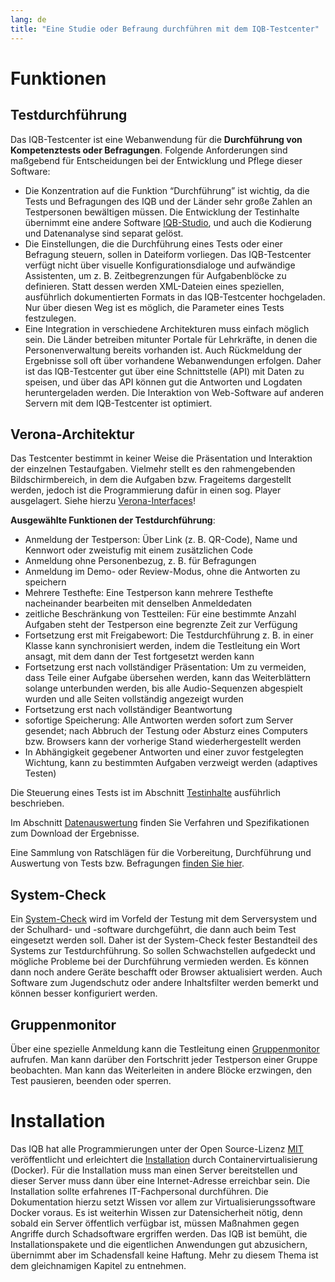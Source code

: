 ```yaml
---
lang: de
title: "Eine Studie oder Befraung durchführen mit dem IQB-Testcenter"
---
```


# Funktionen

## Testdurchführung

Das IQB-Testcenter ist eine Webanwendung für die **Durchführung von Kompetenztests oder Befragungen**. Folgende Anforderungen sind maßgebend für Entscheidungen bei der Entwicklung und Pflege dieser Software:

* Die Konzentration auf die Funktion "Durchführung" ist wichtig, da die Tests und Befragungen des IQB und der Länder sehr große Zahlen an Testpersonen bewältigen müssen. Die Entwicklung der Testinhalte übernimmt eine andere Software [IQB-Studio](../tasks/index.qmd), und auch die Kodierung und Datenanalyse sind separat gelöst.
* Die Einstellungen, die die Durchführung eines Tests oder einer Befragung steuern, sollen in Dateiform vorliegen. Das IQB-Testcenter verfügt nicht über visuelle Konfigurationsdialoge und aufwändige Assistenten, um z. B. Zeitbegrenzungen für Aufgabenblöcke zu definieren. Statt dessen werden XML-Dateien eines speziellen, ausführlich dokumentierten Formats in das IQB-Testcenter hochgeladen. Nur über diesen Weg ist es möglich, die Parameter eines Tests festzulegen.
* Eine Integration in verschiedene Architekturen muss einfach möglich sein. Die Länder betreiben mitunter Portale für Lehrkräfte, in denen die Personenverwaltung bereits vorhanden ist. Auch Rückmeldung der Ergebnisse soll oft über vorhandene Webanwendungen erfolgen. Daher ist das IQB-Testcenter gut über eine Schnittstelle (API) mit Daten zu speisen, und über das API können gut die Antworten und Logdaten heruntergeladen werden. Die Interaktion von Web-Software auf anderen Servern mit dem IQB-Testcenter ist optimiert.

::: {.callout-note}
## Verona-Architektur

Das Testcenter bestimmt in keiner Weise die Präsentation und Interaktion der einzelnen Testaufgaben. Vielmehr stellt es den rahmengebenden Bildschirmbereich, in dem die Aufgaben bzw. Frageitems dargestellt werden, jedoch ist die Programmierung dafür in einen sog. Player ausgelagert. Siehe hierzu [Verona-Interfaces](https://verona-interfaces.github.io/)!
:::

**Ausgewählte Funktionen der Testdurchführung**:

* Anmeldung der Testperson: Über Link (z. B. QR-Code), Name und Kennwort oder zweistufig mit einem zusätzlichen Code
* Anmeldung ohne Personenbezug, z. B. für Befragungen
* Anmeldung im Demo- oder Review-Modus, ohne die Antworten zu speichern
* Mehrere Testhefte: Eine Testperson kann mehrere Testhefte nacheinander bearbeiten mit denselben Anmeldedaten
* zeitliche Beschränkung von Testteilen: Für eine bestimmte Anzahl Aufgaben steht der Testperson eine begrenzte Zeit zur Verfügung
* Fortsetzung erst mit Freigabewort: Die Testdurchführung z. B. in einer Klasse kann synchronisiert werden, indem die Testleitung ein Wort ansagt, mit dem dann der Test fortgesetzt werden kann
* Fortsetzung erst nach vollständiger Präsentation: Um zu vermeiden, dass Teile einer Aufgabe übersehen werden, kann das Weiterblättern solange unterbunden werden, bis alle Audio-Sequenzen abgespielt wurden und alle Seiten vollständig angezeigt wurden
* Fortsetzung erst nach vollständiger Beantwortung
* sofortige Speicherung: Alle Antworten werden sofort zum Server gesendet; nach Abbruch der Testung oder Absturz eines Computers bzw. Browsers kann der vorherige Stand wiederhergestellt werden
* In Abhängigkeit gegebener Antworten und einer zuvor festgelegten Wichtung, kann zu bestimmten Aufgaben verzweigt werden (adaptives Testen)

Die Steuerung eines Tests ist im Abschnitt [Testinhalte](Testinhalte/index.qmd) ausführlich beschrieben.

Im Abschnitt [Datenauswertung](Datenauswertung/index.qmd) finden Sie Verfahren und Spezifikationen zum Download der Ergebnisse.

Eine Sammlung von Ratschlägen für die Vorbereitung, Durchführung und Auswertung von Tests bzw. Befragungen [finden Sie hier](Ratgeber/index.qmd).

## System-Check

Ein [System-Check](System_Check/index.qmd) wird im Vorfeld der Testung mit dem Serversystem und der Schulhard- und -software durchgeführt, die dann auch beim Test eingesetzt werden soll. Daher ist der System-Check fester Bestandteil des Systems zur Testdurchführung. So sollen Schwachstellen aufgedeckt und mögliche Probleme bei der Durchführung vermieden werden. Es können dann noch andere Geräte beschafft oder Browser aktualisiert werden. Auch Software zum Jugendschutz oder andere Inhaltsfilter werden bemerkt und können besser konfiguriert werden.

## Gruppenmonitor

Über eine spezielle Anmeldung kann die Testleitung einen [Gruppenmonitor](Gruppenmonitor/index.qmd) aufrufen. Man kann darüber den Fortschritt jeder Testperson einer Gruppe beobachten. Man kann das Weiterleiten in andere Blöcke erzwingen, den Test pausieren, beenden oder sperren.

# Installation

Das IQB hat alle Programmierungen unter der Open Source-Lizenz [MIT](https://iqb-berlin.github.io/license.html) veröffentlicht und erleichtert die [Installation](install/index.qmd) durch Containervirtualisierung (Docker). Für die Installation muss man einen Server bereitstellen und dieser Server muss dann über eine Internet-Adresse erreichbar sein. Die Installation sollte erfahrenes IT-Fachpersonal durchführen. Die Dokumentation hierzu setzt Wissen vor allem zur Virtualisierungssoftware Docker voraus. Es ist weiterhin Wissen zur Datensicherheit nötig, denn sobald ein Server öffentlich verfügbar ist, müssen Maßnahmen gegen Angriffe durch Schadsoftware ergriffen werden. Das IQB ist bemüht, die Installationspakete und die eigentlichen Anwendungen gut abzusichern, übernimmt aber im Schadensfall keine Haftung. Mehr zu diesem Thema ist dem gleichnamigen Kapitel zu entnehmen.

